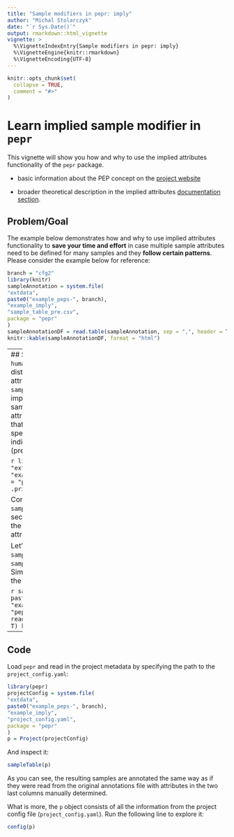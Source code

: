```yaml
---
title: "Sample modifiers in pepr: imply"
author: "Michal Stolarczyk"
date: "`r Sys.Date()`"
output: rmarkdown::html_vignette
vignette: >
  %\VignetteIndexEntry{Sample modifiers in pepr: imply}
  %\VignetteEngine{knitr::rmarkdown}
  %\VignetteEncoding{UTF-8}
---
```


```r
knitr::opts_chunk$set(
  collapse = TRUE,
  comment = "#>"
)
```

# Learn implied sample modifier in `pepr`

This vignette will show you how and why to use the implied attributes functionality of the `pepr` package. 

 - basic information about the PEP concept on the [project website](http://pep.databio.org/en/2.0.0)
 
 - broader theoretical description in the implied attributes [documentation section](http://pep.databio.org/en/2.0.0/specification/#sample_modifiersimply).

## Problem/Goal
The example below demonstrates how and why to use implied attributes functionality to **save your time and effort** in case multiple sample attributes need to be defined for many samples and they **follow certain patterns**. Please consider the example below for reference:

```r
branch = "cfg2"
library(knitr)
sampleAnnotation = system.file(
"extdata",
paste0("example_peps-", branch),
"example_imply",
"sample_table_pre.csv",
package = "pepr"
)
sampleAnnotationDF = read.table(sampleAnnotation, sep = ",", header = T)
knitr::kable(sampleAnnotationDF, format = "html")
```

----
## Solution
Noticeably, the samples with attributes `human` and `mouse` (in the `organism` column) follow two distinct patterns here. They have additional attributes in attributes `genome` and `genome_size` in the `sample_table.csv` file. Consequently you can use implied attributes to add those attributes to the sample annotations (set global, species-level attributes at the project level instead of duplicating that information for every sample that belongs to a species). The way how this process is carried out is indicated explicitly in the `project_config.yaml` file (presented below).

```r
library(pepr)
projectConfig = system.file(
"extdata",
paste0("example_peps-", branch),
"example_imply",
"project_config.yaml",
package = "pepr"
)
.printNestedList(yaml::read_yaml(projectConfig))
```

Consequently, you can design `sample_modifiers.imply` - a multi-level key-value section in the `project_config.yaml` file. Note that the keys must match the column names and attributes in the `sample_annotations.csv` file. 

Let's introduce a few modifications to the original `sample_table.csv` file to use the `sample_modifiers.imply` section of the config. Simply skip the attributes that will be implied and let the `pepr` do the work for you.

```r
sampleAnnotation = system.file(
  "extdata",
  paste0("example_peps-", branch),
  "example_imply",
  "sample_table.csv",
  package = "pepr"
  )
  sampleAnnotationDF = read.table(sampleAnnotation, sep = ",", header = T)
  kable(sampleAnnotationDF, format = "html") 
```

----
## Code
Load `pepr` and read in the project metadata by specifying the path to the `project_config.yaml`:

```r
library(pepr)
projectConfig = system.file(
"extdata",
paste0("example_peps-", branch),
"example_imply",
"project_config.yaml",
package = "pepr"
)
p = Project(projectConfig)
```

And inspect it:

```r
sampleTable(p)
```

As you can see, the resulting samples are annotated the same way as if they were read from the original annotations file with attributes in the two last columns manually determined.

What is more, the `p` object consists of all the information from the project config file (`project_config.yaml`). Run the following line to explore it:

```r
config(p)
```

